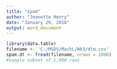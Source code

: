 ---
title: "spam"
author: "Jeanette Henry"
date: "January 29, 2018"
output: word_document
---

```{r setup, include=FALSE}
library(data.table)
filename <- 'C:/MSDS/MachL/Wk3/dtm.csv'
spam.dt <- fread(filename, nrows = 1000)
#sample subset of 1,000 rows













```